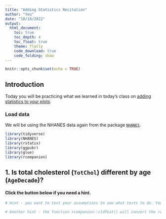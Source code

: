 ```yaml
---
title: "Adding Statistics Recitation"
author: "You"
date: "10/18/2022"
output:
  html_document:
    toc: true
    toc_depth: 4
    toc_float: true
    theme: flatly
    code_download: true
    code_folding: show
---
```


```r
knitr::opts_chunk$set(echo = TRUE)
```

## Introduction

Today you will be practicing what we learned in today's class on [adding statistics to your plots](3_08_add_stats/08_add_stats.html).

### Load data

We will be using the NHANES data again from the package [`NHANES`](https://cran.r-project.org/web/packages/NHANES/NHANES.pdf). 

```r
library(tidyverse)
library(NHANES)
library(rstatix)
library(ggpubr)
library(glue)
library(rcompanion)
```

## 1. Is total cholesterol (`TotChol`) different by age (`AgeDecade`)?

#### Click the button below if you need a hint.
```r
# Hint - you want to test your assumptions to see what tests to do. You might need to use different posthoc comparison methods than we did in class.

# Another hint - the function rcompanion::cldTest() will convert the resulting comparison table from a posthoc Dunn test to create a column with the letters indicating which groups are significantly different from each other.
```

